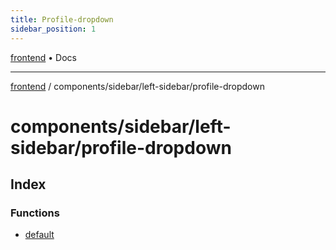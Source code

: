 ```yaml
---
title: Profile-dropdown
sidebar_position: 1
---
```


[frontend](./profile-dropdown/../../../..) • Docs

***

[frontend](./profile-dropdown/../../../..) / components/sidebar/left-sidebar/profile-dropdown

# components/sidebar/left-sidebar/profile-dropdown

## Index

### Functions

- [default](./profile-dropdown/functions/default)
